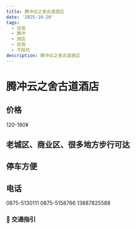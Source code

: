 ```yaml
---
title: 腾冲云之舍古道酒店
date: '2025-10-20'
tags:
  - 住宿
  - 腾冲
  - 酒店
  - 民宿
  - 不踩坑
description: 腾冲云之舍古道酒店
---
```


# 腾冲云之舍古道酒店

## 价格

120-180¥

## 老城区、商业区、很多地方步行可达

## 停车方便

## 电话 

0875-5130111 0875-5158766   13887825588


### 🚗 交通指引

<Location address="腾冲云之舍古道酒店" />